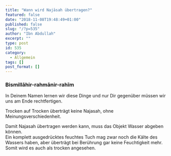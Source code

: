 ```yaml
---
title: "Wann wird Najāsah übertragen?"
featured: false
date: "2018-11-08T19:48:49+01:00"
published: false
slug: "/?p=535"
author: "Ibn Abdullah"
excerpt: ""
type: post
id: 535
category:
  - Allgemein
tags: []
post_format: []
---
```


### Bismillāhir-rahmānir-rahīm

In Deinem Namen lernen wir diese Dinge und nur Dir gegenüber müssen wir uns am Ende rechtfertigen.

Trocken auf Trocken überträgt keine Najasah, ohne Meinungsverschiedenheit.

Damit Najasah übertragen werden kann, muss das Objekt Wasser abgeben können.  
Ein komplett ausgedrücktes feuchtes Tuch mag zwar noch die Kälte des Wassers haben, aber überträgt bei Berührung gar keine Feuchtigkeit mehr. Somit wird es auch als trocken angesehen.
